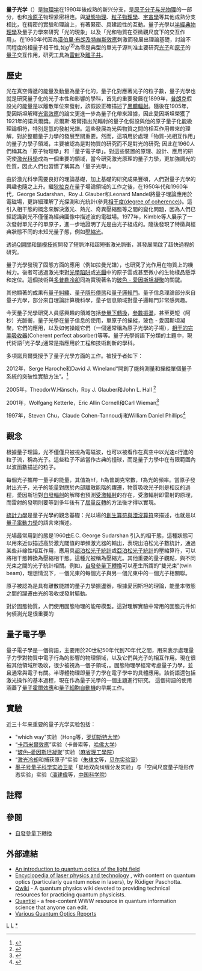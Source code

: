 {{copyedit|time=2018-10-11T10:57:04+00:00}}
{{expert|time=2018-10-11T10:55:51+00:00}}
{{NoteTA|G1=物理學}}
'''量子光学'''（{{lang-en|Quantum optics}}）是[[物理学|物理学]]在1990年後成熟的新兴分支，是[[原子分子与光物理|原子分子与光物理]]的一部分，也和[[冷原子|冷原子]]物理紧密相连。與[[凝態物理|凝態物理]]、[[粒子物理學|粒子物理學]]、[[宇宙學|宇宙學]]等其他成熟分支相比，在精密的實驗和理論上，有著緊密、具建設性的互動。量子光學以[[半經典物理學|半經典物理學]]及量子力學來研究「光的現象」以及「光和物質在亞微觀尺度下的交互作用」。在1960年代因為[[漢伯里·布朗及特維斯效應|漢伯里·布朗及特維斯效應]]刺激而發展出理論基礎，討論不同程度的相量子相干性,如<math>g^{(2)}</math>為零是典型的單光子源判准主要研究[[光子|光子]]和[[原子|原子]]的[[量子|量子]]交互作用，研究工具為[[雷射|雷射]]及[[離子井|離子井]]。

== 歷史 ==
光在真空傳遞的能量及動量為量子化的，量子化對應著光子的粒子數，量子光學也就是研究量子化的光子本性和影響的學科，首先的重要發展在1899年，[[马克斯·普朗克|普朗克]]假設光的能量是以離散單位來發射，該假設正確描述了[[黑体辐射|黑體輻射]]。隨後在1905年，愛因斯坦解釋[[光电效应|光電效應]]的論文更進一步為量子化帶來證據，因此愛因斯坦榮獲了1921年的諾貝爾獎。尼爾斯·玻爾指出光輻射的量子化假設與他的原子量子化能級理論相符，特別是氫的發射光譜。這些發展為光與物質之間的相互作用帶來的理解，對於整體量子力學的發展至關重要。然而，這項用於處理「物質-光相互作用」的量子力學子領域，主要被認為是對物質的研究而不是對光的研究; 因此在1960人們稱其為「原子物理學」和「量子電子學」。對這些裝置的原理、設計、應用的研究使[[雷射科學|激光科學]]成為一個重要的領域，當今研究激光原理的量子力學，更加強調光的性質，因此人們也習慣了稱其為「量子光學」。

由於激光科學需要良好的理論基礎，加上基礎的研究成果豐碩，人們對量子光學的興趣也隨之上升。繼[[保罗·狄拉克|狄拉克]]在量子場論領域的工作之後，在1950年代和1960年代，George Sudarshan、Roy J. Glauber和Leonard Mandel將量子理論應用於電磁場，更詳細理解了光探測和光統計(參見[[相干度|相干度(degree of coherence)]])。這引入相干態的概念來解決激光、熱光、奇異壓縮態等之間的變化問題，因為人們已經認識到光不僅僅為經典圖像中描述波的電磁場。1977年，Kimble等人展示了一次發射單光子的單原子，進一步地證明了光是由光子組成的。隨後發現了特徵與經典狀態不同的未知光量子態，例如[[壓縮態|壓縮光]]。

透過[[Q开关|Q開關]]和[[锁模技术|鎖模技術]]開發了短脈沖和超短衝激光脈衝，其發展開啟了超快過程的研究。

量子光學發現了固態方面的應用（例如拉曼光譜​​），也研究了光作用在物質上的機械力。後者可透過激光束對[[光學陷阱|光學陷阱]]或[[光鑷|光鑷]]中的原子雲或甚至微小的生物樣品懸浮和定位。這個技術與[[雷射冷卻|多普勒冷卻]]同為實現著名的[[玻色–爱因斯坦凝聚|玻色 - 愛因斯坦凝聚]]的關鍵。

其他顯著的成果有[[量子纏結|量子糾纏]]、[[量子隱形傳態|量子隱形傳態]]和[[量子閘|量子邏輯門]]。量子信息理論部分來自量子光學，部分來自理論計算機科學，量子信息領域對量子邏輯門非常感興趣。

今天量子光學研究人員感興趣的領域包括[[自發參量下轉換|參量下轉換]]，[[光参量振荡器|參數振盪]]，甚至更短（阿秒）光脈衝，量子光學在量子信息的使用，單原子的操縱，玻色 - 愛因斯坦凝聚，它們的應用，以及如何操縱它們（一個通常稱為原子光學的子場），[[相干的完美吸收器|相干的完美吸收器]](Coherent perfect absorber)等等。量子光學術語下分類的主題中，現代術語｢光子學｣通常是指應用於工程和技術創新的學科。

多項諾貝爾獎授予了量子光學方面的工作。被授予者如下：

2012年，Serge Haroche和David J. Wineland“開創了能夠測量和操縱單個量子系統的突破性實驗方法”。<ref>{{Cite web|url=https://www.nobelprize.org/nobel_prizes/physics/laureates/2012/index.html|title=The Nobel Prize in Physics 2012|accessdate=2018-10-11|work=NobelPrize.org|language=en-US|archive-date=2012-10-11|archive-url=https://web.archive.org/web/20121011232400/http://www.nobelprize.org/nobel_prizes/physics/laureates/2012/index.html|dead-url=no}}</ref>

2005年，TheodorW.Hänsch，Roy J. Glauber和John L. Hall <ref>{{Cite web|url=https://www.nobelprize.org/nobel_prizes/physics/laureates/2005/|title=The Nobel Prize in Physics 2005|accessdate=2018-10-11|work=NobelPrize.org|language=en-US}}</ref>

2001年，Wolfgang Ketterle，Eric Allin Cornell和Carl Wieman<ref>{{Cite web|url=https://www.nobelprize.org/nobel_prizes/physics/laureates/2001/|title=The Nobel Prize in Physics 2001|accessdate=2018-10-11|work=NobelPrize.org|language=en-US}}</ref>

1997年，Steven Chu，Claude Cohen-Tannoudji和William Daniel Phillips<ref>{{Cite web|url=https://www.nobelprize.org/nobel_prizes/physics/laureates/1997/|title=The Nobel Prize in Physics 1997|accessdate=2018-10-11|work=NobelPrize.org|language=en-US|archive-date=2015-09-24|archive-url=https://web.archive.org/web/20150924141848/http://www.nobelprize.org/nobel_prizes/physics/laureates/1997/|dead-url=no}}</ref>

== 觀念 ==
根據量子理論，光不僅僅只被視為電磁波，也可以被看作在真空中以光速c行進的粒子流，稱為光子。這些粒子不該當作古典的撞球，而是量子力學中在有限範圍內以波函數描述的粒子。

每個光子攜帶一量子的能量，其值為hf，h為普朗克常數，f為光的頻率。當原子發射出光子，光子的能量對應於內部離散能階的躍遷，物質吸收光子則是相反的過程，愛因斯坦對[[自发发射|自發輻射]]的解釋也預測[[受激发射|受激輻射]]的存在，受激輻射即雷射的原理，而雷射的發明則要等到多年後有了[[居量反轉|居量反轉]]的方法後才得以實現。

[[統計力學|統計力學]]是量子光學的觀念基礎：光以場的[[創生及湮滅算符|創生算符與湮沒算符]]來描述，也就是以[[量子電動力學|量子電動力學]]的語言來描述。

光場最常用到的態是1960由E.C. George Sudarshan 引入的相干態，這種狀態可以用來近似描述高於激光閾值的單頻激光器的輸出，表現出泊松光子數統計，通過某些非線性相互作用，應用具[[超泊松光子統計|超泊松光子統計]]或[[亞泊松光子統計|亞泊松光子統計]]的壓縮算符，可以將相干態轉換為壓縮相干態。這種光被稱為壓縮光。其他重要的量子觀點，與不同光束之間的光子統計相關。例如，[[自發參量下轉換|自發參量下轉換]]可以產生所謂的“雙光束”(twin beam)，理想情況下，一個光束的每個光子與另一個光束中的一個光子相關聯。

原子被認為是具有離散能譜的量子力學振盪器，根據愛因斯坦的理論，能量本徵態之間的躍遷由光的吸收或發射驅動。

對於固態物質，人們使用固態物理的能帶模型。這對理解實驗中常用的固態元件如何偵測光是很重要的

== 量子電子學 ==
量子電子學是一個術語，主要用於20世紀50年代到70年代之間，用來表示處理量子力學對物質中電子行為的影響的物理領域，以及它們與光子的相互作用。現在很被其他領域所吸收，很少被視為一個子領域，。固態物理學經常考慮量子力學，並且通常與電子有關。半導體物理即量子力學在電子學中的具體應用。該術語還包括激光操作的基本過程，現在作為量子光學的一個主題進行研究。 這個術語的使用涵蓋了[[量子霍尔效应|量子霍爾效應]]和[[量子細胞自動機|量子細胞自動機]]的早期工作。

==實驗==
近三十年来重要的量子光学实验包括：

*"which way"实验（Hong等，[[罗切斯特大学|罗切斯特大学]]）
*“[[卡西米爾效應|卡西米爾效應]]”实验（卡普索等，[[哈佛大学|哈佛大学]]）
*“[[玻色–愛因斯坦凝聚|玻色–愛因斯坦凝聚]]”实验（[[麻省理工學院|麻省理工學院]]）
*“[[激光冷却|激光冷却]]和捕获原子”实验（[[朱棣文|朱棣文]]等，[[贝尔实验室|贝尔实验室]]）
*[[墨子号量子科学实验卫星|墨子号量子科学实验卫星]]「星地双向纠缠分发实验」与「空间尺度量子隐形传态实验」实验（[[潘建偉|潘建偉]]等，[[中国科学院|中国科学院]]）

==註釋==
{{reflist|2}}

==參閱==
*[[自發參量下轉換|自發參量下轉換]]

==外部連結==
{{div col|2}}
*[http://gerdbreitenbach.de/gallery An introduction to quantum optics of the light field]
*[http://www.rp-photonics.com/encyclopedia.html Encyclopedia of laser physics and technology] {{Wayback|url=http://www.rp-photonics.com/encyclopedia.html |date=20090603100121 }}, with content on quantum optics (particularly quantum noise in lasers), by Rüdiger Paschotta.
* [https://web.archive.org/web/20090924044639/http://qwiki.stanford.edu/wiki/Quantum_Optics Qwiki] - A quantum physics wiki devoted to providing technical resources for practicing quantum physicists.
* [http://www.quantiki.org/ Quantiki] {{Wayback|url=http://www.quantiki.org/ |date=20100403075759 }} - a free-content WWW resource in quantum information science that anyone can edit.
*[http://www.physics.drexel.edu/~tim/Decoherence/index.html Various Quantum Optics Reports]
{{div col end}}

{{光学}}
{{Quantum mechanics topics}}

[[Category:量子力学|L]]
[[Category:光学|L]]
[[Category:量子光學|*]]
